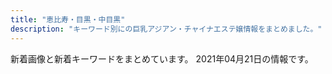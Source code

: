 ```yaml
---
title: "恵比寿・目黒・中目黒"
description: "キーワード別にの巨乳アジアン・チャイナエステ嬢情報をまとめました。"
---
```


新着画像と新着キーワードをまとめています。
2021年04月21日の情報です。

<DmmAffiliateIns />
<KeywordTable
  shops={
    [
    {
        "img_links": [
            "http://victoria.tyo.cm/photos/sites/13/2018/12/2018122701570616.jpg",
            "http://victoria.tyo.cm/images/room4.jpg",
            "http://victoria.tyo.cm/photos/sites/13/2020/02/202002030340133.jpg",
            "http://victoria.tyo.cm/photos/sites/13/2019/01/2019011103510521.jpg",
            "http://victoria.tyo.cm/images/s_staff.png",
            "http://victoria.tyo.cm/images/room2.jpg",
            "http://victoria.tyo.cm/photos/sites/13/2019/04/2019041807165826.jpg",
            "http://victoria.tyo.cm/images/top.jpg",
            "http://victoria.tyo.cm/photos/sites/13/2019/07/2019070206503156.jpg",
            "http://victoria.tyo.cm/images/face.jpg",
            "http://victoria.tyo.cm/photos/sites/13/2019/02/2019021206543056.jpg",
            "http://victoria.tyo.cm/photos/sites/13/2018/12/2018121502493814.jpg",
            "http://victoria.tyo.cm/photos/sites/13/2019/12/2019120406433710.jpg",
            "http://victoria.tyo.cm/photos/sites/13/2019/01/2019010506293526.jpg",
            "http://victoria.tyo.cm/photos/sites/13/2018/12/2018121502493953.jpg",
            "http://victoria.tyo.cm/photos/sites/13/2018/12/2018121502493847.jpg",
            "http://victoria.tyo.cm/photos/sites/13/2019/01/2019012509534353.jpg",
            "http://victoria.tyo.cm/photos/sites/13/2019/04/2019040304024424.jpg",
            "http://victoria.tyo.cm/photos/sites/13/2019/01/2019012108071242.jpg",
            "http://victoria.tyo.cm/photos/sites/13/2020/10/2020100803550565.jpg",
            "http://victoria.tyo.cm/photos/sites/13/2019/01/2019010506292922.jpg",
            "http://victoria.tyo.cm/photos/sites/13/2018/12/2018121502493879.jpg",
            "http://victoria.tyo.cm/photos/sites/13/2020/01/2020011104241542.jpg",
            "http://victoria.tyo.cm/photos/sites/13/2019/12/2019120904521188.jpg",
            "http://victoria.tyo.cm/photos/sites/13/2019/12/2019120106181894.jpg",
            "http://victoria.tyo.cm/photos/sites/13/2019/02/2019021407162693.jpg",
            "http://victoria.tyo.cm/photos/sites/13/2020/02/2020021307433041.jpg",
            "http://victoria.tyo.cm/photos/sites/13/2020/02/2020020104570910.jpg",
            "http://victoria.tyo.cm/images/pick.jpg",
            "http://victoria.tyo.cm/photos/sites/13/2020/01/2020012005552622.jpg",
            "http://victoria.tyo.cm/photos/sites/13/2019/02/2019022703022355.jpg",
            "http://victoria.tyo.cm/photos/sites/13/2019/10/2019100904082968.jpg",
            "http://victoria.tyo.cm/images/mobile.jpg",
            "http://victoria.tyo.cm/photos/sites/13/2020/01/2020012005552181.jpg",
            "http://victoria.tyo.cm/photos/sites/13/2018/12/2018122701570643.jpg",
            "http://victoria.tyo.cm/photos/sites/13/2019/10/2019101403232834.jpg",
            "http://victoria.tyo.cm/images/room1.jpg",
            "http://victoria.tyo.cm/photos/sites/13/2019/06/2019061005275095.jpg",
            "https://www.a-side.com/ad/koko/include/banner/koko_125x125.png",
            "http://victoria.tyo.cm/photos/sites/13/2020/03/2020031904101259.jpg",
            "http://victoria.tyo.cm/photos/sites/13/2018/12/2018122904422525.jpg",
            "http://victoria.tyo.cm/photos/sites/13/2020/01/2020011205500461.jpg",
            "http://victoria.tyo.cm/photos/sites/13/2019/05/201905100639429.jpg",
            "http://victoria.tyo.cm/photos/sites/13/2021/02/2021021509575615.jpg",
            "http://victoria.tyo.cm/photos/sites/13/2019/01/2019012509505197.jpg",
            "http://victoria.tyo.cm/images/news.jpg",
            "http://victoria.tyo.cm/photos/sites/13/2019/08/2019080607062415.jpg",
            "http://victoria.tyo.cm/images/room3.jpg"
        ],
        "station": "JR\u76ee\u9ed2\u99c5\u6771\u53e3",
        "name": "Victoria\u30fb\u30d3\u30af\u30c8\u30ea\u30a2",
        "keywords": {
            "82": 1,
            "83": 5,
            "89": 1,
            "86": 5,
            "C": 5,
            "E": 1,
            "87": 2,
            "85": 7,
            "G": 1,
            "D": 14
        },
        "url": "http://victoria.tyo.cm/"
    },
    {
        "url": "http://www.oasis.esjoho.com/",
        "name": "\u7652\u3057\u5bb6",
        "station": "\u897f\u5c0f\u5c71\u99c5",
        "keywords": {
            "85": 2,
            "D": 6,
            "C": 14,
            "87": 4,
            "86": 2
        },
        "img_links": [
            "http://www.oasis.esjoho.com/img/btn_blog.png",
            "http://www.oasis.esjoho.com/files/002.jpg",
            "http://www.oasis.esjoho.com/img/ttl_info.png",
            "http://www.oasis.esjoho.com/img/btn_side_mobile.jpg",
            "http://www.oasis.esjoho.com/files/001.jpg",
            "http://www.oasis.esjoho.com/files/001-02.jpg",
            "http://www.oasis.esjoho.com/files/004.jpg",
            "http://www.oasis.esjoho.com/files/002-02.jpg",
            "http://www.oasis.esjoho.com/files/005.jpg",
            "http://www.oasis.esjoho.com/img/pickup.jpg",
            "http://www.oasis.esjoho.com/img/tel.png",
            "http://www.oasis.esjoho.com/img/ttl_news.png",
            "http://www.oasis.esjoho.com/img/goback.jpg",
            "http://www.oasis.esjoho.com/files/005-02.jpg",
            "http://www.oasis.esjoho.com/files/004-02.jpg"
        ]
    },
    {
        "url": "http://iyashi-kokoro.info/",
        "keywords": {
            "87": 3,
            "88": 7,
            "86": 38,
            "E": 13,
            "85": 5,
            "D": 40,
            "C": 7
        },
        "name": "\u307f\u3086\u304d",
        "station": "JR\u76ee\u9ed2\u99c5\u6771\u53e3",
        "img_links": [
            "http://iyashi-kokoro.info/img/st46.jpg",
            "http://iyashi-kokoro.info/i/img/st42.jpg",
            "http://iyashi-kokoro.info/img/mo.png",
            "http://iyashi-kokoro.info/i/img/st55.jpg",
            "http://iyashi-kokoro.info/img/s56.jpg",
            "http://iyashi-kokoro.info/img/cam.jpg",
            "http://iyashi-kokoro.info/img/st64.jpg",
            "http://iyashi-kokoro.info/img/st20.jpg",
            "http://iyashi-kokoro.info/img/s55.jpg",
            "http://iyashi-kokoro.info/i/img/s3.jpg",
            "http://iyashi-kokoro.info/i/img/st51.jpg",
            "http://iyashi-kokoro.info/i/img/st41.jpg",
            "http://iyashi-kokoro.info/img/st63.jpg",
            "http://iyashi-kokoro.info/img/st29.jpg",
            "http://iyashi-kokoro.info/img/st57.jpg",
            "http://iyashi-kokoro.info/img/st58.jpg",
            "http://iyashi-kokoro.info/img/s62.jpg",
            "http://iyashi-kokoro.info/img/st65.jpg",
            "http://iyashi-kokoro.info/img/st53.jpg",
            "http://iyashi-kokoro.info/i/img/r5.jpg",
            "http://iyashi-kokoro.info/i/img/st44.jpg",
            "http://iyashi-kokoro.info/i/img/r4.jpg",
            "http://iyashi-kokoro.info/img/st59.jpg",
            "http://iyashi-kokoro.info/i/img/st64.jpg",
            "http://iyashi-kokoro.info/img/st54.jpg",
            "http://iyashi-kokoro.info/img/s57.jpg",
            "http://iyashi-kokoro.info/img/s59.jpg",
            "http://iyashi-kokoro.info/img/st41.jpg",
            "http://iyashi-kokoro.info/img/botton.jpg",
            "http://iyashi-kokoro.info/img/st32.jpg",
            "http://iyashi-kokoro.info/i/img/st56.jpg",
            "http://iyashi-kokoro.info/i/img/r6.jpg",
            "http://iyashi-kokoro.info/i/img/st60.jpg",
            "http://iyashi-kokoro.info/img/st55.jpg",
            "http://iyashi-kokoro.info/img/fla.jpg",
            "http://iyashi-kokoro.info/i/img/st29.jpg",
            "http://iyashi-kokoro.info/img/s61.jpg",
            "http://iyashi-kokoro.info/img/s63.jpg",
            "http://iyashi-kokoro.info/i/img/st54.jpg",
            "http://iyashi-kokoro.info/img/st60.jpg",
            "http://iyashi-kokoro.info/img/st61.jpg",
            "http://iyashi-kokoro.info/i/img/st61.jpg",
            "http://iyashi-kokoro.info/i/img/st53.jpg",
            "http://iyashi-kokoro.info/img/st50.jpg",
            "http://iyashi-kokoro.info/i/img/r1.jpg",
            "http://iyashi-kokoro.info/i/img/st50.jpg",
            "http://iyashi-kokoro.info/img/st43.jpg",
            "http://iyashi-kokoro.info/img/s54.jpg",
            "http://iyashi-kokoro.info/img/s65.jpg",
            "http://iyashi-kokoro.info/i/img/st40.jpg",
            "http://iyashi-kokoro.info/img/st52.jpg",
            "http://iyashi-kokoro.info/i/img/s2.jpg",
            "http://iyashi-kokoro.info/img/st44.jpg",
            "http://iyashi-kokoro.info/i/img/st58.jpg",
            "http://iyashi-kokoro.info/img/s64.jpg",
            "http://iyashi-kokoro.info/i/img/st52.jpg",
            "http://iyashi-kokoro.info/img/st42.jpg",
            "http://iyashi-kokoro.info/i/img/st57.jpg",
            "http://iyashi-kokoro.info/i/img/s4.jpg",
            "http://iyashi-kokoro.info/i/img/r2.jpg",
            "http://iyashi-kokoro.info/img/st40.jpg",
            "http://iyashi-kokoro.info/i/img/st65.jpg",
            "http://iyashi-kokoro.info/img/st62.jpg",
            "http://iyashi-kokoro.info/img/st39.jpg",
            "http://iyashi-kokoro.info/i/img/st63.jpg",
            "http://iyashi-kokoro.info/img/s18.jpg",
            "http://iyashi-kokoro.info/i/img/st20.jpg",
            "http://iyashi-kokoro.info/i/img/st32.jpg",
            "http://iyashi-kokoro.info/i/img/r3.jpg",
            "http://iyashi-kokoro.info/i/img/st59.jpg",
            "http://iyashi-kokoro.info/i/img/s1.jpg",
            "http://iyashi-kokoro.info/i/img/st39.jpg",
            "http://iyashi-kokoro.info/img/st51.jpg",
            "http://iyashi-kokoro.info/img/st56.jpg",
            "http://iyashi-kokoro.info/i/img/st49.jpg",
            "http://iyashi-kokoro.info/img/st49.jpg",
            "http://iyashi-kokoro.info/img/s58.jpg",
            "http://iyashi-kokoro.info/i/img/st43.jpg",
            "http://iyashi-kokoro.info/img/s60.jpg",
            "http://iyashi-kokoro.info/i/img/st62.jpg"
        ]
    },
    {
        "name": "Flower \uff5e\u30d5\u30e9\u30ef\u30fc\uff5e",
        "img_links": [
            "http://nakamegurofun.com/files/0060964.jpg",
            "http://nakamegurofun.com/images/shop/shop01.jpg",
            "http://nakamegurofun.com/files/005-030964.jpg",
            "http://nakamegurofun.com/files/0070964.jpg",
            "http://nakamegurofun.com/files/0054f22.jpg",
            "http://nakamegurofun.com/images/shop/shop04.jpg",
            "http://nakamegurofun.com/files/0074f22.jpg",
            "http://nakamegurofun.com/files/003-020964.jpg",
            "http://nakamegurofun.com/files/0084f22.jpg",
            "http://nakamegurofun.com/files/007-020964.jpg",
            "http://nakamegurofun.com/files/0080964.jpg",
            "http://nakamegurofun.com/images/service91a6.png",
            "http://nakamegurofun.com/images/shop/shop03.jpg",
            "http://nakamegurofun.com/files/003-030964.jpg",
            "http://nakamegurofun.com/images/main_top.png",
            "http://nakamegurofun.com/files/002-020964.jpg",
            "http://nakamegurofun.com/images/tel.png",
            "http://nakamegurofun.com/files/0050964.jpg",
            "http://nakamegurofun.com/files/005-020964.jpg",
            "http://nakamegurofun.com/files/007-030964.jpg",
            "http://nakamegurofun.com/files/006-030964.jpg",
            "http://nakamegurofun.com/images/main_bottom.png",
            "http://nakamegurofun.com/files/002-030964.jpg",
            "http://nakamegurofun.com/files/0024f22.jpg",
            "http://nakamegurofun.com/files/0064f22.jpg",
            "http://nakamegurofun.com/images/s4.jpg",
            "http://nakamegurofun.com/files/006fa9d.jpg",
            "http://nakamegurofun.com/files/007fa9d.jpg",
            "http://nakamegurofun.com/files/008-020964.jpg",
            "http://nakamegurofun.com/files/003fa9d.jpg",
            "http://nakamegurofun.com/images/zi_staff.png",
            "http://nakamegurofun.com/files/008-030964.jpg",
            "http://nakamegurofun.com/files/008fa9d.jpg",
            "http://nakamegurofun.com/images/s3.jpg",
            "http://nakamegurofun.com/files/005fa9d.jpg",
            "http://nakamegurofun.com/files/002fa9d.jpg",
            "http://nakamegurofun.com/files/0030964.jpg",
            "http://nakamegurofun.com/images/s2.jpg",
            "http://nakamegurofun.com/files/0020964.jpg",
            "http://nakamegurofun.com/images/s5.jpg",
            "http://nakamegurofun.com/images/s1.jpg",
            "http://nakamegurofun.com/images/xian.png",
            "http://nakamegurofun.com/files/006-020964.jpg",
            "http://nakamegurofun.com/images/infotiao1.jpg",
            "http://nakamegurofun.com/images/zi_massage.png",
            "http://nakamegurofun.com/files/0034f22.jpg",
            "http://nakamegurofun.com/images/shop/shop02.jpg"
        ],
        "keywords": {
            "D": 5,
            "87": 4,
            "C": 1,
            "88": 1,
            "85": 1
        },
        "station": "\u4e2d\u76ee\u9ed2\u99c5\u897f\u53e3",
        "url": "http://nakamegurofun.com/"
    },
    {
        "url": "https://meguro-babel.com/",
        "station": "JR\u76ee\u9ed2\u99c5\u6771\u53e3",
        "keywords": {},
        "name": "\u30d0\u30d9\u30eb",
        "img_links": [
            "https://meguro-babel.com/girl/4.jpg",
            "https://meguro-babel.com/girl/5.jpg",
            "https://meguro-babel.com/topics/img/157-1.jpg",
            "https://meguro-babel.com/girl/24.jpg",
            "https://meguro-babel.com/images/room/photo02.jpg",
            "https://meguro-babel.com/images/room/photo03.jpg",
            "https://meguro-babel.com/girl/8.jpg",
            "https://meguro-babel.com/girl/9.jpg",
            "https://meguro-babel.com/topics/img/145-1.jpg",
            "https://meguro-babel.com/images/room/photo04.jpg",
            "https://meguro-babel.com/girl/21.jpg",
            "https://meguro-babel.com/topics/img/156-1.jpg",
            "https://meguro-babel.com/girl/7.jpg",
            "https://meguro-babel.com/images/qr.jpg",
            "https://meguro-babel.com/images/img_1.jpg",
            "https://meguro-babel.com/girl/15.jpg",
            "https://meguro-babel.com/images/room/photo01.jpg",
            "https://meguro-babel.com/images/topimg4.jpg",
            "https://meguro-babel.com/girl/1.jpg"
        ]
    },
    {
        "station": "JR\u76ee\u9ed2\u99c5\u6771\u53e3",
        "keywords": {},
        "img_links": [
            "http://kintsuki.este88.com/gals/mika1.jpg",
            "http://kintsuki.este88.com/images/ph1.jpg",
            "http://kintsuki.este88.com/gals/rei1.jpg",
            "http://kintsuki.este88.com/images/r02.jpg",
            "http://kintsuki.este88.com/images/r04.jpg",
            "http://kintsuki.este88.com/gals/yuyu1.jpg",
            "http://kintsuki.este88.com/gals/koyuki1.jpg",
            "http://kintsuki.este88.com/gals/momo1.jpg",
            "http://kintsuki.este88.com/gals/kaori1.jpg",
            "http://kintsuki.este88.com/gals/kana1.jpg",
            "http://kintsuki.este88.com/gals/rina1.jpg",
            "http://kintsuki.este88.com/images/r01.jpg",
            "http://kintsuki.este88.com/gals/kixyoko1.jpg"
        ],
        "name": "\u91d1\u306e\u6708",
        "url": "http://kintsuki.este88.com/"
    },
    {
        "station": "\u4e2d\u76ee\u9ed2\u99c5\u897f\u53e3",
        "name": "\u30d5\u30a3\u30b8\u30fc\u30ea\u30be\u30fc\u30c8",
        "url": "http://fiji-resort.ests.jp/",
        "keywords": {},
        "img_links": []
    },
    {
        "url": "http://bimajo-massage.work/",
        "name": "\u7f8e\u9b54\u5973",
        "keywords": {
            "87": 12,
            "C": 13,
            "86": 12,
            "88": 2,
            "D": 24,
            "85": 13,
            "E": 2
        },
        "station": "JR\u6075\u6bd4\u5bff\u99c5\u897f\u53e3",
        "img_links": [
            "http://bimajo-massage.work/sp/img/t-t.jpg",
            "http://bimajo-massage.work/img/st1.jpg",
            "http://bimajo-massage.work/sp/img/sys.jpg",
            "http://bimajo-massage.work/sp/img/t-r.jpg",
            "http://bimajo-massage.work/sp/img/tel.jpg",
            "http://bimajo-massage.work/sp/img/botton.jpg",
            "http://bimajo-massage.work/img/pic.png",
            "http://bimajo-massage.work/img/sta1.jpg",
            "http://bimajo-massage.work/sp/img/st7.jpg",
            "http://bimajo-massage.work/img/sta6.jpg",
            "http://bimajo-massage.work/img/sta5.jpg",
            "http://bimajo-massage.work/img/bottom.png",
            "http://bimajo-massage.work/img/xmas.png",
            "http://bimajo-massage.work/img/mo.png",
            "http://bimajo-massage.work/sp/img/acc2.jpg",
            "http://bimajo-massage.work/sp/img/st5.jpg",
            "http://bimajo-massage.work/sp/img/st6.jpg",
            "http://bimajo-massage.work/sp/img/tit.jpg",
            "http://bimajo-massage.work/sp/img/p-6.jpg",
            "http://bimajo-massage.work/sp/img/pic.jpg",
            "http://bimajo-massage.work/sp/img/p-7.jpg",
            "http://bimajo-massage.work/sp/img/t-o.jpg",
            "http://bimajo-massage.work/sp/img/t-s.jpg",
            "http://bimajo-massage.work/sp/img/cam.jpg",
            "http://bimajo-massage.work/sp/img/p-5.jpg",
            "http://bimajo-massage.work/img/sta7.jpg",
            "http://bimajo-massage.work/sp/img/st1.jpg",
            "http://bimajo-massage.work/img/acc2.jpg",
            "http://bimajo-massage.work/img/st6.jpg",
            "http://bimajo-massage.work/sp/img/acc1.jpg",
            "http://bimajo-massage.work/sp/img/add.jpg",
            "http://bimajo-massage.work/img/acc1.jpg",
            "http://bimajo-massage.work/img/st7.jpg",
            "http://bimajo-massage.work/sp/img/t-a.jpg",
            "http://bimajo-massage.work/sp/img/info.jpg",
            "http://bimajo-massage.work/sp/img/pc.jpg",
            "http://bimajo-massage.work/img/body-.png",
            "http://bimajo-massage.work/sp/img/time.jpg",
            "http://bimajo-massage.work/img/st5.jpg"
        ]
    },
    {
        "img_links": [],
        "url": "http://onlyone.tyo.cm/",
        "keywords": {},
        "name": "OnlyOne",
        "station": "JR\u76ee\u9ed2\u99c5\u897f\u53e3"
    },
    {
        "station": "JR\u76ee\u9ed2\u99c5\u6771\u53e3",
        "img_links": [],
        "url": "http://relacute.tyo.cm/",
        "name": "RelaCute \u30ea\u30e9\u30ad\u30e5\u30fc\u30c8",
        "keywords": {}
    },
    {
        "img_links": [
            "http://with-you.tyo.cm/photos/sites/6/2020/06/2020061515330329.jpg",
            "http://with-you.tyo.cm/photos/sites/6/2019/10/2019102716505281.jpg",
            "http://with-you.tyo.cm/photos/sites/6/2019/11/2019111915264240.jpg",
            "http://with-you.tyo.cm/photos/sites/6/2019/11/2019110606012817.jpg",
            "http://with-you.tyo.cm/photos/sites/6/2019/11/2019112916080552.jpg",
            "http://with-you.tyo.cm/photos/sites/6/2019/11/2019112517121980.jpg",
            "http://with-you.tyo.cm/photos/sites/6/2019/11/2019112916075813.jpg",
            "http://with-you.tyo.cm/photos/sites/6/2019/11/2019110806175615.jpg",
            "http://with-you.tyo.cm/photos/sites/6/2019/02/2019021818395644.jpg",
            "http://with-you.tyo.cm/photos/sites/6/2019/11/2019110107573374.jpg",
            "http://with-you.tyo.cm/photos/sites/6/2019/11/2019112916075124.jpg",
            "http://with-you.tyo.cm/photos/sites/6/2019/11/2019110806175734.jpg",
            "http://with-you.tyo.cm/photos/sites/6/2019/11/2019110108001772.jpg",
            "http://with-you.tyo.cm/photos/sites/6/2019/02/2019021816145119.jpg",
            "http://with-you.tyo.cm/photos/sites/6/2019/11/2019110108002447.jpg",
            "http://with-you.tyo.cm/photos/sites/6/2019/12/2019121914290210.jpg",
            "http://with-you.tyo.cm/photos/sites/6/2020/03/2020032714573892.jpg",
            "http://with-you.tyo.cm/photos/sites/6/2020/06/2020061515324852.jpg",
            "http://with-you.tyo.cm/photos/sites/6/2019/06/2019060510455732.jpg",
            "http://hanamizuki2.a1.ies.bz/upload/sites/6/2021/04/2021041715082929.jpg",
            "http://with-you.tyo.cm/images/s_news.jpg",
            "http://with-you.tyo.cm/photos/sites/6/2019/02/2019021816155116.jpg",
            "http://with-you.tyo.cm/photos/sites/6/2019/11/2019112214503286.jpg",
            "http://with-you.tyo.cm/photos/sites/6/2019/12/2019121914290846.jpg",
            "http://with-you.tyo.cm/photos/sites/6/2020/09/2020092511214697.jpg",
            "http://with-you.tyo.cm/photos/sites/6/2021/04/2021041715082929.jpg",
            "http://with-you.tyo.cm/images/top.png",
            "http://with-you.tyo.cm/photos/sites/6/2019/02/2019021818404723.jpg",
            "http://with-you.tyo.cm/photos/sites/6/2019/12/2019121017051597.jpg",
            "http://with-you.tyo.cm/photos/sites/6/2019/11/2019110107572662.jpg",
            "http://with-you.tyo.cm/photos/sites/6/2019/10/2019102716505124.jpg",
            "http://with-you.tyo.cm/images/s_pick.jpg",
            "http://with-you.tyo.cm/photos/sites/6/2020/03/2020032714542799.jpg",
            "http://with-you.tyo.cm/images/s_staff.jpg",
            "http://with-you.tyo.cm/photos/sites/6/2019/11/2019112214502832.jpg",
            "http://with-you.tyo.cm/photos/sites/6/2019/03/2019030615474648.jpg"
        ],
        "keywords": {
            "D": 15,
            "C": 27
        },
        "name": "With you\u30fb\u30a6\u30a3\u30ba\u30e6\u30fc",
        "url": "http://with-you.tyo.cm",
        "station": "JR\u76ee\u9ed2\u99c5\u6771\u53e3"
    },
    {
        "url": "http://angel.jpn.cm/",
        "name": "Angel-\u30a8\u30f3\u30b8\u30a7\u30eb-",
        "keywords": {},
        "station": "JR\u76ee\u9ed2\u99c5\u6771\u53e3",
        "img_links": []
    },
    {
        "keywords": {
            "83": 7,
            "D": 19,
            "85": 7,
            "86": 17,
            "C": 7,
            "E": 5
        },
        "station": "JR\u6075\u6bd4\u5bff\u99c5\u897f\u53e3",
        "url": "http://hi-msg.com/tonton/",
        "img_links": [
            "http://hi-msg.com/tonton/images/r2.jpg",
            "http://hi-msg.com/tonton/images/an_1_01.jpg",
            "http://hi-msg.com/tonton/images/slider/slide2.png",
            "http://hi-msg.com/tonton/images/an_4_01.jpg",
            "http://hi-msg.com/tonton/images/an_3_02.jpg",
            "http://hi-msg.com/tonton/images/staff_images/st2.jpg",
            "http://hi-msg.com/tonton/images/slider/slide1.png",
            "http://hi-msg.com/tonton/images/sys1.jpg",
            "http://hi-msg.com/tonton/images/an_5_02.jpg",
            "http://hi-msg.com/tonton/images/an_4_02.jpg",
            "http://hi-msg.com/tonton/images/an_5_01.jpg",
            "http://hi-msg.com/tonton/images/r3.jpg",
            "http://hi-msg.com/tonton/images/slider/slide2s.png",
            "http://hi-msg.com/tonton/images/staff_images/st1.jpg",
            "http://hi-msg.com/tonton/images/r1.jpg",
            "http://hi-msg.com/tonton/images/slider/slide1s.png",
            "http://hi-msg.com/tonton/images/an_2_01.jpg",
            "http://hi-msg.com/tonton/images/eve1.png",
            "http://hi-msg.com/tonton/images/an_3_01.jpg",
            "http://hi-msg.com/tonton/images/staff_images/st3.jpg",
            "http://hi-msg.com/tonton/images/fbb.jpg",
            "http://hi-msg.com/tonton/images/index_01.jpg",
            "http://hi-msg.com/tonton/images/staff_images/sl.png",
            "http://hi-msg.com/tonton/images/index-1.jpg",
            "http://hi-msg.com/tonton/images/an_6_02.jpg",
            "http://hi-msg.com/tonton/images/r4.jpg",
            "http://hi-msg.com/tonton/images/qr.jpg",
            "http://hi-msg.com/tonton/images/slider/slide3s.png",
            "http://hi-msg.com/tonton/images/an_1_02.jpg",
            "http://hi-msg.com/tonton/images/an_2_02.jpg",
            "http://hi-msg.com/tonton/images/slider/slide3.png",
            "http://hi-msg.com/tonton/images/staff_images/st4.jpg",
            "http://hi-msg.com/tonton/images/an_6_01.jpg",
            "http://hi-msg.com/tonton/images/staff_images/st5.jpg",
            "http://hi-msg.com/tonton/images/index-2.jpg"
        ],
        "name": "\u30c8\u30f3\u30c8\u30f3"
    },
    {
        "url": "http://www.himawari-aroma.xyz/",
        "station": "JR\u6075\u6bd4\u5bff\u99c5\u897f\u53e3",
        "name": "\u3072\u307e\u308f\u308a",
        "keywords": {},
        "img_links": [
            "http://www.himawari-aroma.xyz/images/psd/off.jpg",
            "http://www.himawari-aroma.xyz/images/13.png",
            "http://www.himawari-aroma.xyz/images/staff/3/ami.png",
            "http://www.himawari-aroma.xyz/images/staff/3/mayu.png",
            "http://www.himawari-aroma.xyz/images/shop/4/1.jpg",
            "http://www.himawari-aroma.xyz/images/shop/4/2.jpg",
            "http://www.himawari-aroma.xyz/images/sys.jpg",
            "http://www.himawari-aroma.xyz/images/shop/1.png"
        ]
    },
    {
        "url": "http://www.ourstarts.site/",
        "name": "\u30cb\u30e3\u30fc\u30cb\u30e3\u30fc",
        "station": "JR\u6075\u6bd4\u5bff\u99c5\u897f\u53e3",
        "img_links": [
            "http://www.ourstarts.site/templets/default/picture/timg (1).png",
            "http://www.ourstarts.site/uploads/180917/1-1P91G6122J28.jpg",
            "http://www.ourstarts.site/templets/default/picture/staff.png",
            "http://www.ourstarts.site/templets/default/picture/right.png",
            "http://www.ourstarts.site/templets/default/picture/head_tell.png",
            "http://www.ourstarts.site/templets/default/picture/foot_tel.png",
            "http://www.ourstarts.site/templets/default/images/t3.jpg",
            "http://www.ourstarts.site/uploads/allimg/200729/1-200H9141229.jpg",
            "http://www.ourstarts.site/templets/default/picture/close.png",
            "http://www.ourstarts.site/uploads/200729/1-200H9140Q13E.jpg",
            "http://www.ourstarts.site/templets/default/images/t2.jpg",
            "http://www.ourstarts.site/templets/default/picture/tel_contact.png",
            "http://www.ourstarts.site/uploads/allimg/200729/1-200H9141213.jpg",
            "http://www.ourstarts.site/uploads/200729/1-200H9140K5J4.jpg",
            "http://www.ourstarts.site/templets/default/images/t1.jpg",
            "http://www.ourstarts.site/templets/default/picture/news.png",
            "http://www.ourstarts.site/uploads/allimg/200729/1-200H9141912.jpg",
            "http://www.ourstarts.site/uploads/200729/1-200H9141612609.jpg"
        ],
        "keywords": {}
    }
]
}
/>
<DmmAffiliateScript />

